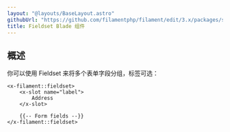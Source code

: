 ```yaml
---
layout: "@layouts/BaseLayout.astro"
githubUrl: "https://github.com/filamentphp/filament/edit/3.x/packages/support/docs/09-blade-components/02-fieldset.md"
title: Fieldset Blade 组件
---
```


## 概述

你可以使用 Fieldset 来将多个表单字段分组，标签可选：

```blade
<x-filament::fieldset>
    <x-slot name="label">
        Address
    </x-slot>
    
    {{-- Form fields --}}
</x-filament::fieldset>
```
